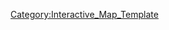 {{overlay
|image = 2-3_Map.png
|width        = {{MapRatio|440|{{{ratio|1|mapwidth=1}}}}}
|height       = {{MapRatio|250|{{{ratio|1|mapheight=1}}}}}
|AjaxXMLRequest = {{{AjaxXMLRequest|0}}}

|columns      = 0
|grid         = 0

|highlight    = 0
|collapsible  = 0

|popupPrefix = World_2_3_

|overlayNoHeader = 0

|overlayHeaderText = World 2-3
|overlayHeaderTextLink = World 2
|overlayNoHeader = 
|overlayTemplateName = Template:World2-3
|categoryName  = World2-3
}}
<noinclude>
[[Category:Interactive_Map_Template]]
</noinclude>